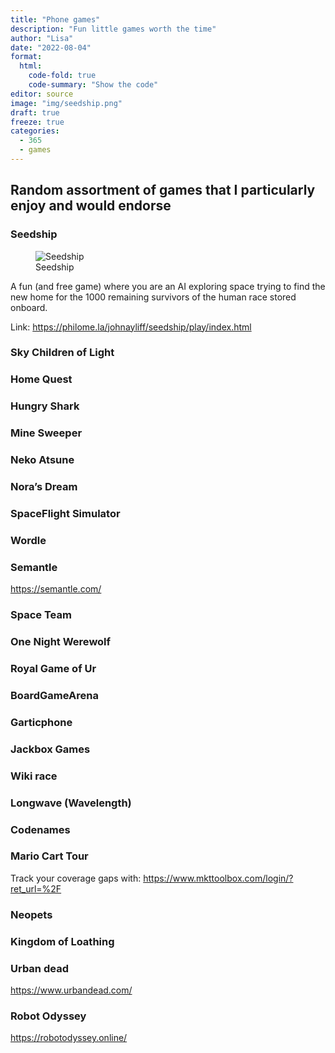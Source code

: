 ```yaml
---
title: "Phone games"
description: "Fun little games worth the time"
author: "Lisa"
date: "2022-08-04"
format:
  html:
    code-fold: true
    code-summary: "Show the code"
editor: source
image: "img/seedship.png"
draft: true
freeze: true
categories:
  - 365
  - games
---
```


## Random assortment of games that I particularly enjoy and would endorse

### Seedship

![Seedship](img/seedship.png)

A fun (and free game) where you are an AI exploring space trying to find the new home for the 1000 remaining survivors of the human race stored onboard.

Link: <https://philome.la/johnayliff/seedship/play/index.html>

### Sky Children of Light

### Home Quest

### Hungry Shark

### Mine Sweeper

### Neko Atsune

### Nora's Dream 

### SpaceFlight Simulator

### Wordle 

### Semantle 

<https://semantle.com/> 

### Space Team

### One Night Werewolf

### Royal Game of Ur 

### BoardGameArena 

### Garticphone 

### Jackbox Games 

### Wiki race

### Longwave (Wavelength)

### Codenames 

### Mario Cart Tour

Track your coverage gaps with: <https://www.mkttoolbox.com/login/?ret_url=%2F> 

### Neopets

### Kingdom of Loathing

### Urban dead

<https://www.urbandead.com/> 

### Robot Odyssey 

<https://robotodyssey.online/> 







